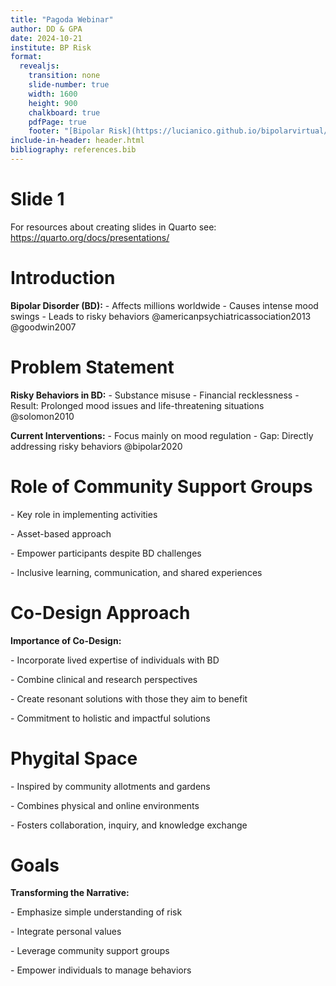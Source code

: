 ```yaml
---
title: "Pagoda Webinar"
author: DD & GPA
date: 2024-10-21
institute: BP Risk
format: 
  revealjs:
    transition: none
    slide-number: true
    width: 1600
    height: 900
    chalkboard: true
    pdfPage: true
    footer: "[Bipolar Risk](https://lucianico.github.io/bipolarvirtual/)"
include-in-header: header.html
bibliography: references.bib 
---
```


# Slide 1

For resources about creating slides in Quarto see: <https://quarto.org/docs/presentations/>

# Introduction

**Bipolar Disorder (BD):** - Affects millions worldwide - Causes intense mood swings - Leads to risky behaviors @americanpsychiatricassociation2013 @goodwin2007

# Problem Statement

**Risky Behaviors in BD:** - Substance misuse - Financial recklessness - Result: Prolonged mood issues and life-threatening situations @solomon2010

**Current Interventions:** - Focus mainly on mood regulation - Gap: Directly addressing risky behaviors @bipolar2020

# Role of Community Support Groups

\- Key role in implementing activities

\- Asset-based approach

\- Empower participants despite BD challenges

\- Inclusive learning, communication, and shared experiences

# Co-Design Approach

**Importance of Co-Design:**

\- Incorporate lived expertise of individuals with BD

\- Combine clinical and research perspectives

\- Create resonant solutions with those they aim to benefit

\- Commitment to holistic and impactful solutions

# Phygital Space

\- Inspired by community allotments and gardens

\- Combines physical and online environments

\- Fosters collaboration, inquiry, and knowledge exchange

# Goals

**Transforming the Narrative:**

\- Emphasize simple understanding of risk

\- Integrate personal values

\- Leverage community support groups

\- Empower individuals to manage behaviors
